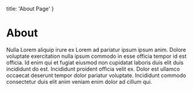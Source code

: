   title: 'About Page'
}

# About

Nulla Lorem aliquip irure ex Lorem ad pariatur ipsum ipsum anim. Dolore voluptate exercitation nulla ipsum commodo in esse officia tempor id est officia. Id enim qui et fugiat eiusmod non cupidatat laboris duis elit duis incididunt do est. Incididunt proident officia velit ex. Dolor est ullamco occaecat deserunt tempor dolor pariatur voluptate. Incididunt commodo consectetur duis elit anim veniam enim dolor ad cillum qui.

